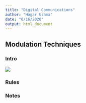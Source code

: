 ```yaml
---
title: "Digital Communications"
author: "Hagar Usama"
date: "6/16/2020"
output: html_document
---
```



## Modulation Techniques {.tabset}

### Intro

<img src="Modulation Techniques.jpg">

### Rules



### Notes

